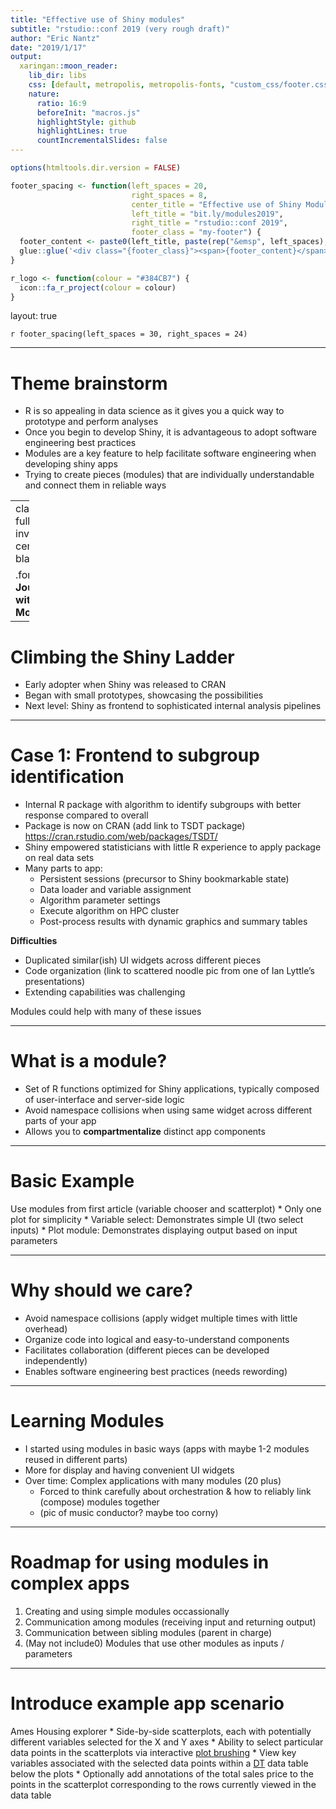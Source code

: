 ```yaml
---
title: "Effective use of Shiny modules"
subtitle: "rstudio::conf 2019 (very rough draft)"
author: "Eric Nantz"
date: "2019/1/17"
output:
  xaringan::moon_reader:
    lib_dir: libs
    css: [default, metropolis, metropolis-fonts, "custom_css/footer.css", "custom_css/misc.css", "custom_css/animate.css"]
    nature:
      ratio: 16:9
      beforeInit: "macros.js"
      highlightStyle: github
      highlightLines: true
      countIncrementalSlides: false
---
```


```r
options(htmltools.dir.version = FALSE)

footer_spacing <- function(left_spaces = 20, 
                           right_spaces = 8,
                           center_title = "Effective use of Shiny Modules",
                           left_title = "bit.ly/modules2019",
                           right_title = "rstudio::conf 2019", 
                           footer_class = "my-footer") {
  footer_content <- paste0(left_title, paste(rep("&emsp", left_spaces), collapse=";"), ";", center_title, paste(rep("&emsp", right_spaces), collapse=";"),  ";", right_title)
  glue::glue('<div class="{footer_class}"><span>{footer_content}</span></div>')
}

r_logo <- function(colour = "#384CB7") {
  icon::fa_r_project(colour = colour)
}
```

layout: true

`r footer_spacing(left_spaces = 30, right_spaces = 24)` 

---

# Theme brainstorm

* R is so appealing in data science as it gives you a quick way to prototype and perform analyses 
* Once you begin to develop Shiny, it is advantageous to adopt software engineering best practices
* Modules are a key feature to help facilitate software engineering when developing shiny apps
* Trying to create pieces (modules) that are individually understandable and connect them in reliable ways

---
class: fullscreen, inverse, center, text-black

.font250[**My Journey with Modules**]

---

# Climbing the Shiny Ladder

* Early adopter when Shiny was released to CRAN
* Began with small prototypes, showcasing the possibilities
* Next level: Shiny as frontend to sophisticated internal analysis pipelines

---

# Case 1: Frontend to subgroup identification

* Internal R package with algorithm to identify subgroups with better response compared to overall
* Package is now on CRAN (add link to TSDT package) <https://cran.rstudio.com/web/packages/TSDT/>
* Shiny empowered statisticians with little R experience to apply package on real data sets
* Many parts to app:
    + Persistent sessions (precursor to Shiny bookmarkable state)
    + Data loader and variable assignment
    + Algorithm parameter settings
    + Execute algorithm on HPC cluster
    + Post-process results with dynamic graphics and summary tables
    
__Difficulties__

* Duplicated similar(ish) UI widgets across different pieces
* Code organization (link to scattered noodle pic from one of Ian Lyttle's presentations)
* Extending capabilities was challenging

Modules could help with many of these issues

---

# What is a module?

* Set of R functions optimized for Shiny applications, typically composed of user-interface and server-side logic
* Avoid namespace collisions when using same widget across different parts of your app
* Allows you to  __compartmentalize__ distinct app components

---

# Basic Example

Use modules from first article (variable chooser and scatterplot)
* Only one plot for simplicity
* Variable select: Demonstrates simple UI (two select inputs)
* Plot module: Demonstrates displaying output based on input parameters

---

# Why should we care?

- Avoid namespace collisions (apply widget multiple times with little overhead)
- Organize code into logical and easy-to-understand components
- Facilitates collaboration (different pieces can be developed independently)
- Enables software engineering best practices (needs rewording)

---

# Learning Modules

- I started using modules in basic ways (apps with maybe 1-2 modules reused in different parts)
- More for display and having convenient UI widgets
- Over time: Complex applications with many modules (20 plus)
    + Forced to think carefully about orchestration & how to reliably link (compose) modules together
    + (pic of music conductor? maybe too corny)

---

# Roadmap for using modules in complex apps

1. Creating and using simple modules occassionally
2. Communication among modules (receiving input and returning output)
3. Communication between sibling modules (parent in charge)
4. (May not include0) Modules that use other modules as inputs / parameters

---

# Introduce example app scenario

Ames Housing explorer
* Side-by-side scatterplots, each with potentially different variables selected for the X and Y axes
* Ability to select particular data points in the scatterplots via interactive [plot brushing](http://shiny.rstudio.com/articles/selecting-rows-of-data.html)
* View key variables associated with the selected data points within a [DT](https://rstudio.github.io/DT/) data table below the plots
* Optionally add annotations of the total sales price to the points in the scatterplot corresponding to the rows currently viewed in the data table



